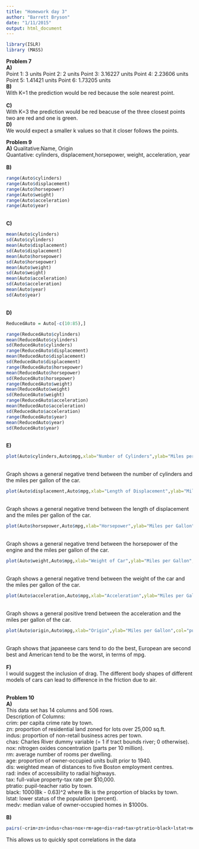 ```yaml
---
title: "Homework day 3"
author: "Barrett Bryson"
date: "1/11/2015"
output: html_document
---
```

```r
library(ISLR)
library (MASS)
```
**Problem 7**<br>
**A)**<br>
Point 1: 3 units
Point 2: 2 units
Point 3: 3.16227 units
Point 4: 2.23606 units
Point 5: 1.41421 units
Point 6: 1.73205 units
<br>
**B)**<br>
With K=1 the prediction would be red because the sole nearest point.<br>
<br>
**C)**<br>
With K=3 the prediction would be red beacuse of the three closest points two are red and one is green.
<br>
**D)**<br>
We would expect a smaller k values so that it closer follows the points.

**Problem 9** <br>
**A)** Qualitative:Name, Origin <br>
Quantative: cylinders, displacement,horsepower, weight, acceleration, year <br><br>
**B)**

```r

range(Auto$cylinders)
range(Auto$displacement)
range(Auto$horsepower)
range(Auto$weight)
range(Auto$acceleration)
range(Auto$year)
```
<br>
**C)**
```r

mean(Auto$cylinders)
sd(Auto$cylinders)
mean(Auto$displacement)
sd(Auto$displacement)
mean(Auto$horsepower)
sd(Auto$horsepower)
mean(Auto$weight)
sd(Auto$weight)
mean(Auto$acceleration)
sd(Auto$acceleration)
mean(Auto$year)
sd(Auto$year)
```
<br>
**D)**
```r
ReducedAuto = Auto[-c(10:85),]

range(ReducedAuto$cylinders)
mean(ReducedAuto$cylinders)
sd(ReducedAuto$cylinders)
range(ReducedAuto$displacement)
mean(ReducedAuto$displacement)
sd(ReducedAuto$displacement)
range(ReducedAuto$horsepower)
mean(ReducedAuto$horsepower)
sd(ReducedAuto$horsepower)
range(ReducedAuto$weight)
mean(ReducedAuto$weight)
sd(ReducedAuto$weight)
range(ReducedAuto$acceleration)
mean(ReducedAuto$acceleration)
sd(ReducedAuto$acceleration)
range(ReducedAuto$year)
mean(ReducedAuto$year)
sd(ReducedAuto$year)
```
<br>
**E)**<br>
```r
plot(Auto$cylinders,Auto$mpg,xlab="Number of Cylinders",ylab="Miles per Gallon",col="red")
```
<br>
Graph shows a general negative trend between the number of cylinders and the miles per gallon of the car. <br>
```r
plot(Auto$displacement,Auto$mpg,xlab="Length of Displacement",ylab="Miles per Gallon",col="yellow")
```
<br>
Graph shows a general negative trend between the length of displacement and the miles per gallon of the car. <br>

```r
plot(Auto$horsepower,Auto$mpg,xlab="Horsepower",ylab="Miles per Gallon",col="blue")
```
<br>
Graph shows a general negative trend between the horsepower of the engine and the miles per gallon of the car. <br>

```r
plot(Auto$weight,Auto$mpg,xlab="Weight of Car",ylab="Miles per Gallon",col="orange")
```
<br>
Graph shows a general negative trend between the weight of the car and the miles per gallon of the car. <br>

```r
plot(Auto$acceleration,Auto$mpg,xlab="Acceleration",ylab="Miles per Gallon",col="green")
```
<br>
Graph shows a general positive trend between the acceleration and the miles per gallon of the car. <br>

```r
plot(Auto$origin,Auto$mpg,xlab="Origin",ylab="Miles per Gallon",col="purple")
```
<br>
Graph shows that japaneese cars tend to do the best, European are second best and American tend to be the worst, in terms of mpg. <br>
<br>
**F)**<br>
I would suggest the inclusion of drag. The different body shapes of different models of cars can lead to difference in the friction due to air.
<br><br>

**Problem 10**<br>
**A)**<br> This data set has 14 columns and 506 rows.<br>
Description of Columns:<br>
crim:
per capita crime rate by town.
<br>
zn:
proportion of residential land zoned for lots over 25,000 sq.ft.
<br>
indus:
proportion of non-retail business acres per town.
<br>
chas:
Charles River dummy variable (= 1 if tract bounds river; 0 otherwise).
<br>
nox:
nitrogen oxides concentration (parts per 10 million).
<br>
rm:
average number of rooms per dwelling.
<br>
age:
proportion of owner-occupied units built prior to 1940.
<br>
dis:
weighted mean of distances to five Boston employment centres.
<br>
rad:
index of accessibility to radial highways.
<br>
tax:
full-value property-tax rate per \$10,000.
<br>
ptratio:
pupil-teacher ratio by town.
<br>
black:
1000(Bk - 0.63)^2
where Bk is the proportion of blacks by town.
<br>
lstat:
lower status of the population (percent).
<br>
medv:
median value of owner-occupied homes in \$1000s.
<br>
<br>
**B)**<br>
```r
pairs(~crim+zn+indus+chas+nox+rm+age+dis+rad+tax+ptratio+black+lstat+medv,Boston)
```
This allows us to quickly spot correlations in the data<br>
